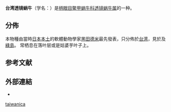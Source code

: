 {{Speciesbox
 | taxon = Otesiopsis taiwanica
 | authority = ([[黑田德米|Kuroda]], 1941){{r|shelldoc_200001}}
 | synonyms_ref = {{r|shell_2014}}
 | synonyms =
* ''Otesia japonica'' {{small|Pilsbry & Hirase, 1905}}
}}

'''台湾透镜蜗牛'''（学名：''{{lang|la|Otesiopsis taiwanica}}''）是[[柄眼目|柄眼目]][[鳖甲蜗牛科|鳖甲蜗牛科]][[透镜蜗牛属|透镜蜗牛属]]的一种{{r|shell_2014|TaiBIF_316683 |TaiBNET_316683|施乃普1975}}。

==分佈==
本物種由當時[[大日本帝國|日本本土]]的軟體動物學家[[黑田德米|黑田德米]]最先發表{{r|shelldoc_200001}}，只分佈於[[台湾|台湾]]，見於{{r|shell_2014|TaiBNET_316683}}及[[綠島|綠島]]{{r|施乃普1975}}。
常栖息在落叶层或是姑婆芋叶子上{{r|shell_2014}}。

==参考文献==
{{reflist|refs=
<ref name="shell_2014">{{cite web
 |url=http://shell.sinica.edu.tw/chinese/shellbase_detail.php?science_no=2014
 |title=国际贝库：台湾透镜蜗牛
 |publisher=台湾贝类资料库
 |access-date=2018-08-21
 |language=zh-hant
 |archive-date=2018-08-21
 |archive-url=https://web.archive.org/web/20180821223113/http://shell.sinica.edu.tw/chinese/shellbase_detail.php?science_no=2014
 |dead-url=no
 }}</ref>
<ref name="shelldoc_200001">{{shelldoc_200001}}</ref>
<ref name="TaiBIF_316683">{{TaiBIF |id=316683 |binomial=Pupa strigosa |subsp=sekii |authority=(Habe, 1958) |zh=臺灣透鏡蝸牛
 |access-date=2017-12-24 }}</ref>
<ref name="TaiBNET_316683">{{TaiBNET |id=316683 |binomial=Pupa strigosa |subsp=sekii |authority=(Habe, 1958) |zh=臺灣透鏡蝸牛
 |editor1=Hsiang-Ying Li |editor2=巫文隆 |date=2014-06-17 |access-date=2018-08-22 }}</ref>
<ref name="施乃普1975">{{shelldoc/施乃普1975}}</ref>
}}

==外部連結==
{{commonscat|Otesiopsis taiwanica}}
*{{Wikispecies-inline|Otesiopsis taiwanica}}
{{Taxonbar}}
[[Category:透镜蜗牛属|taiwanica]]